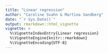 ```yaml
---
title: "Linear regression"
author: "Caroline Svahn & Martina Sandberg"
date: "`r Sys.Date()`"
output: rmarkdown::html_vignette
vignette: >
  %\VignetteIndexEntry{Linear regression}
  %\VignetteEngine{knitr::rmarkdown}
  %\VignetteEncoding{UTF-8}
---
```




